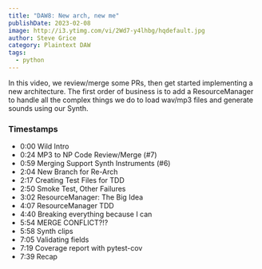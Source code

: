 ```yaml
---
title: "DAW8: New arch, new me"
publishDate: 2023-02-08
image: http://i3.ytimg.com/vi/2Wd7-y4lhbg/hqdefault.jpg
author: Steve Grice
category: Plaintext DAW
tags:
  - python
---
```


In this video, we review/merge some PRs, then get started implementing a new architecture. The first order of business is to add a ResourceManager to handle all the complex things we do to load wav/mp3 files and generate sounds using our Synth.


<BlogYoutubeVideo videoId="2Wd7-y4lhbg" />

### Timestamps

- 0:00 Wild Intro
- 0:24 MP3 to NP Code Review/Merge (#7)
- 0:59 Merging Support Synth Instruments (#6)
- 2:04 New Branch for Re-Arch
- 2:17 Creating Test Files for TDD
- 2:50 Smoke Test, Other Failures
- 3:02 ResourceManager: The Big Idea
- 4:07 ResourceManager TDD
- 4:40 Breaking everything because I can
- 5:54 MERGE CONFLICT?!?
- 5:58 Synth clips
- 7:05 Validating fields
- 7:19 Coverage report with pytest-cov
- 7:39 Recap
